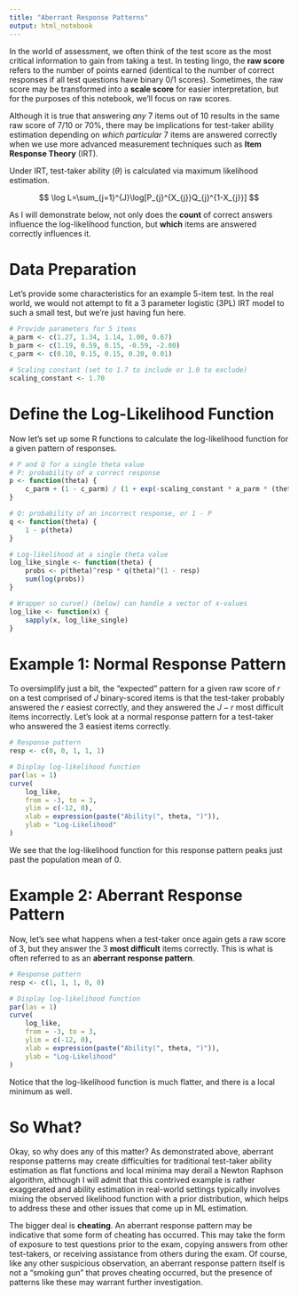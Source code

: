 ---
title: "Aberrant Response Patterns"
output: html_notebook
---

In the world of assessment, we often think of the test score as the most critical information to gain from taking a test. In testing lingo, the **raw score** refers to the number of points earned (identical to the number of correct responses if all test questions have binary 0/1 scores). Sometimes, the raw score may be transformed into a **scale score** for easier interpretation, but for the purposes of this notebook, we'll focus on raw scores.

Although it is true that answering *any* 7 items out of 10 results in the same raw score of 7/10 or 70%, there may be implications for test-taker ability estimation depending on *which particular* 7 items are answered correctly when we use more advanced measurement techniques such as **Item Response Theory** (IRT).

Under IRT, test-taker ability ($\theta$) is calculated via maximum likelihood estimation.

$$
\log L=\sum_{j=1}^{J}\log[P_{j}^{X_{j}}Q_{j}^{1-X_{j}}]
$$

As I will demonstrate below, not only does the **count** of correct answers influence the log-likelihood function, but **which** items are answered correctly influences it.

# Data Preparation

Let's provide some characteristics for an example 5-item test. In the real world, we would not attempt to fit a 3 parameter logistic (3PL) IRT model to such a small test, but we're just having fun here.

```{r}
# Provide parameters for 5 items
a_parm <- c(1.27, 1.34, 1.14, 1.00, 0.67)
b_parm <- c(1.19, 0.59, 0.15, -0.59, -2.00)
c_parm <- c(0.10, 0.15, 0.15, 0.20, 0.01)

# Scaling constant (set to 1.7 to include or 1.0 to exclude)
scaling_constant <- 1.70 
```

# Define the Log-Likelihood Function

Now let's set up some R functions to calculate the log-likelihood function for a given pattern of responses.

```{r}
# P and Q for a single theta value
# P: probability of a correct response
p <- function(theta) {
    c_parm + (1 - c_parm) / (1 + exp(-scaling_constant * a_parm * (theta - b_parm)))
}

# Q: probability of an incorrect response, or 1 - P
q <- function(theta) {
    1 - p(theta)
}

# Log-likelihood at a single theta value
log_like_single <- function(theta) {
    probs <- p(theta)^resp * q(theta)^(1 - resp)
    sum(log(probs))
}

# Wrapper so curve() (below) can handle a vector of x-values
log_like <- function(x) {
    sapply(x, log_like_single)
}
```

# Example 1: Normal Response Pattern

To oversimplify just a bit, the "expected" pattern for a given raw score of $r$ on a test comprised of $J$ binary-scored items is that the test-taker probably answered the $r$ easiest correctly, and they answered the $J - r$ most difficult items incorrectly. Let's look at a normal response pattern for a test-taker who answered the 3 easiest items correctly.

```{r}
# Response pattern
resp <- c(0, 0, 1, 1, 1)

# Display log-likelihood function
par(las = 1)
curve(
    log_like,
    from = -3, to = 3,
    ylim = c(-12, 0),
    xlab = expression(paste("Ability(", theta, ")")),
    ylab = "Log-Likelihood"
)
```

We see that the log-likelihood function for this response pattern peaks just past the population mean of 0.

# Example 2: Aberrant Response Pattern

Now, let's see what happens when a test-taker once again gets a raw score of 3, but they answer the 3 **most difficult** items correctly. This is what is often referred to as an **aberrant response pattern**.

```{r}
# Response pattern
resp <- c(1, 1, 1, 0, 0)

# Display log-likelihood function
par(las = 1)
curve(
    log_like,
    from = -3, to = 3,
    ylim = c(-12, 0),
    xlab = expression(paste("Ability(", theta, ")")),
    ylab = "Log-Likelihood"
)
```

Notice that the log-likelihood function is much flatter, and there is a local minimum as well.

# So What?

Okay, so why does any of this matter? As demonstrated above, aberrant response patterns may create difficulties for traditional test-taker ability estimation as flat functions and local minima may derail a Newton Raphson algorithm, although I will admit that this contrived example is rather exaggerated and ability estimation in real-world settings typically involves mixing the observed likelihood function with a prior distribution, which helps to address these and other issues that come up in ML estimation.

The bigger deal is **cheating**. An aberrant response pattern may be indicative that some form of cheating has occurred. This may take the form of exposure to test questions prior to the exam, copying answers from other test-takers, or receiving assistance from others during the exam. Of course, like any other suspicious observation, an aberrant response pattern itself is not a "smoking gun" that proves cheating occurred, but the presence of patterns like these may warrant further investigation.

